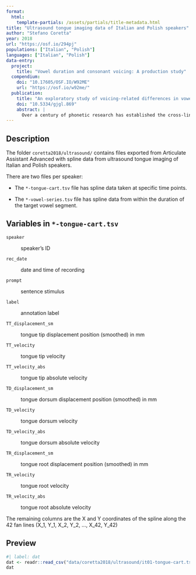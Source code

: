 ```yaml
---
format: 
  html:
    template-partials: /assets/partials/title-metadata.html
title: "Ultrasound tongue imaging data of Italian and Polish speakers"
author: "Stefano Coretta"
year: 2018
url: "https://osf.io/294pj"
populations: ["Italian", "Polish"]
languages: ["Italian", "Polish"]
data-entry:
  project:
    title: "Vowel duration and consonant voicing: A production study"
  compendium:
    doi: "10.17605/OSF.IO/W92ME"
    url: "https://osf.io/w92me/"
  publication:
    title: "An exploratory study of voicing-related differences in vowel duration as compensatory temporal adjustment in Italian and Polish"
    doi: "10.5334/gjgl.869"
    abstract: |
      Over a century of phonetic research has established the cross-linguistic existence of the so called “voicing effect”, by which vowels tend to be shorter when followed by voiceless stops and longer when the following stop is voiced. However, no agreement is found among scholars regarding the source of this effect, and several causal accounts have been advanced. A notable one is the compensatory temporal adjustment account, according to which the duration of the vowel is inversely correlated with the stop closure duration (voiceless stops having longer closure durations than voiced stops). The compensatory account has been criticised due to lack of empirical support and its vagueness regarding the temporal interval within which compensation is implemented. The results from an exploratory study of Italian and Polish suggest that the duration of the interval between two consecutive stop releases in CVCV words in these languages is not affected by the voicing of the second stop. The durational difference of the first vowel and the stop closure would then follow from differences in timing of the VC boundary within this interval. While other aspects, like production mechanisms related to laryngeal features effects and perceptual biases cannot be ruled out, the data discussed here are compatible with a production account based on compensatory mechanisms.
---
```


## Description

The folder `coretta2018/ultrasound/` contains files exported from Articulate Assistant Advanced with spline data from ultrasound tongue imaging of Italian and Polish speakers.

There are two files per speaker:

-   The `*-tongue-cart.tsv` file has spline data taken at specific time points.

-   The `*-vowel-series.tsv` file has spline data from within the duration of the target vowel segment.

## Variables in `*-tongue-cart.tsv`

`speaker`

:   speaker's ID

`rec_date`

:   date and time of recording

`prompt`

:   sentence stimulus

`label`

:   annotation label

`TT_displacement_sm`

:   tongue tip displacement position (smoothed) in mm

`TT_velocity`

:   tongue tip velocity

`TT_velocity_abs`

:   tongue tip absolute velocity

`TD_displacement_sm`

:   tongue dorsum displacement position (smoothed) in mm

`TD_velocity`

:   tongue dorsum velocity

`TD_velocity_abs`

:   tongue dorsum absolute velocity

`TR_displacement_sm`

:   tongue root displacement position (smoothed) in mm

`TR_velocity`

:   tongue root velocity

`TR_velocity_abs`

:   tongue root absolute velocity

The remaining columns are the X and Y coordinates of the spline along the 42 fan lines (X_1, Y_1, X_2, Y_2, ..., X_42, Y_42)

## Preview

```r
#| label: dat
dat <- readr::read_csv("data/coretta2018/ultrasound/it01-tongue-cart.tsv")
dat
```
